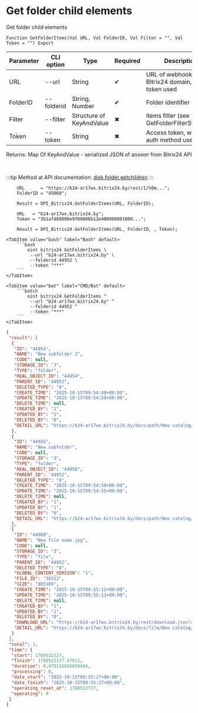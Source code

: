 ﻿---
sidebar_position: 7
description: Get folder child elements and other functions to work with Bitrix24 in the Open Integration Package, a free open-source integration library for 1C:Enterprise 8, OneScript and CLI
keywords: [1C, 1С, 1С:Enterprise, 1С:Enterprise 8.3, API, Integration, Services, Exchange, OneScript, CLI, Bitrix24]
---


# Get folder child elements
 Get folder child elements



`Function GetFolderItems(Val URL, Val FolderID, Val Filter = "", Val Token = "") Export`

  | Parameter | CLI option | Type | Required | Description |
  |-|-|-|-|-|
  | URL | --url | String | &#x2714; | URL of webhook or a Bitrix24 domain, when token used |
  | FolderID | --folderid | String, Number | &#x2714; | Folder identifier |
  | Filter | --filter | Structure of KeyAndValue | &#x2716; | Items filter (see GetFolderFilterStructure) |
  | Token | --token | String | &#x2716; | Access token, when app auth method used |

  
  Returns:  Map Of KeyAndValue - serialized JSON of answer from Bitrix24 API

<br/>

:::tip
Method at API documentation: [disk.folder.getchildren](https://dev.1c-bitrix.ru/rest_help/disk/folder/disk_folder_getchildren.php)
:::
<br/>


```bsl title="1C:Enterprise/OneScript code example"
    URL      = "https://b24-ar17wx.bitrix24.by/rest/1/h0m...";
    FolderID = "45060";

    Result = OPI_Bitrix24.GetFolderItems(URL, FolderID);

    URL   = "b24-ar17wx.bitrix24.by";
    Token = "3b1af468006e9f06006b12e400000001000...";

    Result = OPI_Bitrix24.GetFolderItems(URL, FolderID, , Token);
```
 

 <Tabs>
  
    <TabItem value="bash" label="Bash" default>
        ```bash
            oint bitrix24 GetFolderItems \
             --url "b24-ar17wx.bitrix24.by" \
             --folderid 44952 \
             --token "***"
        ```
    </TabItem>
  
    <TabItem value="bat" label="CMD/Bat" default>
        ```batch
            oint bitrix24 GetFolderItems ^
             --url "b24-ar17wx.bitrix24.by" ^
             --folderid 44952 ^
             --token "***"
        ```
    </TabItem>
</Tabs>


```json title="Result"
{
 "result": [
  {
   "ID": "44954",
   "NAME": "New subfolder 2",
   "CODE": null,
   "STORAGE_ID": "3",
   "TYPE": "folder",
   "REAL_OBJECT_ID": "44954",
   "PARENT_ID": "44952",
   "DELETED_TYPE": "0",
   "CREATE_TIME": "2025-10-15T09:54:48+00:00",
   "UPDATE_TIME": "2025-10-15T09:54:58+00:00",
   "DELETE_TIME": null,
   "CREATED_BY": "1",
   "UPDATED_BY": "1",
   "DELETED_BY": "0",
   "DETAIL_URL": "https://b24-ar17wx.bitrix24.by/docs/path/New catalog/New subfolder 2"
  },
  {
   "ID": "44956",
   "NAME": "New subfolder",
   "CODE": null,
   "STORAGE_ID": "3",
   "TYPE": "folder",
   "REAL_OBJECT_ID": "44956",
   "PARENT_ID": "44952",
   "DELETED_TYPE": "0",
   "CREATE_TIME": "2025-10-15T09:54:50+00:00",
   "UPDATE_TIME": "2025-10-15T09:54:55+00:00",
   "DELETE_TIME": null,
   "CREATED_BY": "1",
   "UPDATED_BY": "1",
   "DELETED_BY": "0",
   "DETAIL_URL": "https://b24-ar17wx.bitrix24.by/docs/path/New catalog/New subfolder"
  },
  {
   "ID": "44968",
   "NAME": "New file name.jpg",
   "CODE": null,
   "STORAGE_ID": "3",
   "TYPE": "file",
   "PARENT_ID": "44952",
   "DELETED_TYPE": "0",
   "GLOBAL_CONTENT_VERSION": "1",
   "FILE_ID": "30312",
   "SIZE": "805189",
   "CREATE_TIME": "2025-10-15T09:55:12+00:00",
   "UPDATE_TIME": "2025-10-15T09:55:12+00:00",
   "DELETE_TIME": null,
   "CREATED_BY": "1",
   "UPDATED_BY": "1",
   "DELETED_BY": "0",
   "DOWNLOAD_URL": "https://b24-ar17wx.bitrix24.by/rest/download.json?auth=db7bef68006e9f06006b12e4000000010000076501c07fbfd408f751025f2a26e8fbc9&token=disk%7CaWQ9NDQ5NjgmXz1Wc2tGNzVBd3U2ZzUzclRkZFlJNGVFOTFva2tYN1hOYg%3D%3D%7CImRvd25sb2FkfGRpc2t8YVdROU5EUTVOamdtWHoxV2MydEdOelZCZDNVMlp6VXpjbFJrWkZsSk5HVkZPVEZ2YTJ0WU4xaE9ZZz09fGRiN2JlZjY4MDA2ZTlmMDYwMDZiMTJlNDAwMDAwMDAxMDAwMDA3NjUwMWMwN2ZiZmQ0MDhmNzUxMDI1ZjJhMjZlOGZiYzki.tkgAWCgU3uk61ViqT9c7v9z%2F3MMlrDiWaLzG3otxoQE%3D",
   "DETAIL_URL": "https://b24-ar17wx.bitrix24.by/docs/file/New catalog/New file name.jpg"
  }
 ],
 "total": 3,
 "time": {
  "start": 1760522127,
  "finish": 1760522127.47912,
  "duration": 0.479116916656494,
  "processing": 0,
  "date_start": "2025-10-15T09:55:27+00:00",
  "date_finish": "2025-10-15T09:55:27+00:00",
  "operating_reset_at": 1760522727,
  "operating": 0
 }
}
```
